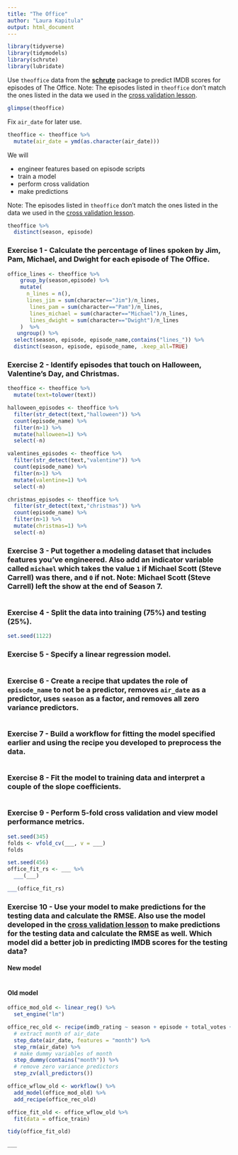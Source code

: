 ```yaml
---
title: "The Office"
author: "Laura Kapitula"
output: html_document
---
```


```r
library(tidyverse)
library(tidymodels)
library(schrute)
library(lubridate)
```

Use `theoffice` data from the [**schrute**](https://bradlindblad.github.io/schrute/) package to predict IMDB scores for episodes of The Office. Note: The episodes listed in `theoffice` don't match the ones listed in the data we used in the [cross validation lesson](https://laurark.github.io/sta323content/slides/u3-d09-cross-validation/u3-d09-cross-validation.html).

```r
glimpse(theoffice)
```

Fix `air_date` for later use.

```r
theoffice <- theoffice %>%
  mutate(air_date = ymd(as.character(air_date)))
```

We will

-   engineer features based on episode scripts
-   train a model
-   perform cross validation
-   make predictions

Note: The episodes listed in `theoffice` don't match the ones listed in the data we used in the [cross validation lesson](https://laurark.github.io/sta323content/slides/u3-d09-cross-validation/u3-d09-cross-validation.html).

```r
theoffice %>%
  distinct(season, episode)
```

### Exercise 1 - Calculate the percentage of lines spoken by Jim, Pam, Michael, and Dwight for each episode of The Office.

```r
office_lines <- theoffice %>% 
    group_by(season,episode) %>%
    mutate(
      n_lines = n(),
      lines_jim = sum(character=="Jim")/n_lines,
       lines_pam = sum(character=="Pam")/n_lines,
       lines_michael = sum(character=="Michael")/n_lines,
       lines_dwight = sum(character=="Dwight")/n_lines
    )  %>%
   ungroup() %>%
  select(season, episode, episode_name,contains("lines_")) %>%
  distinct(season, episode, episode_name, .keep_all=TRUE)
```

### Exercise 2 - Identify episodes that touch on Halloween, Valentine's Day, and Christmas.

```r
theoffice <- theoffice %>%
  mutate(text=tolower(text))

halloween_episodes <- theoffice %>%
  filter(str_detect(text,"halloween")) %>%
  count(episode_name) %>%
  filter(n>1) %>%
  mutate(halloween=1) %>%
  select(-n)

valentines_episodes <- theoffice %>%
  filter(str_detect(text,"valentine")) %>%
  count(episode_name) %>%
  filter(n>1) %>%
  mutate(valentine=1) %>%
  select(-n)

christmas_episodes <- theoffice %>%
  filter(str_detect(text,"christmas")) %>%
  count(episode_name) %>%
  filter(n>1) %>%
  mutate(christmas=1) %>%
  select(-n)

```

### Exercise 3 - Put together a modeling dataset that includes features you've engineered. Also add an indicator variable called `michael` which takes the value `1` if Michael Scott (Steve Carrell) was there, and `0` if not. Note: Michael Scott (Steve Carrell) left the show at the end of Season 7.

```r

```

### Exercise 4 - Split the data into training (75%) and testing (25%).

```r
set.seed(1122)

```

### Exercise 5 - Specify a linear regression model.

```r

```

### Exercise 6 - Create a recipe that updates the role of `episode_name` to not be a predictor, removes `air_date` as a predictor, uses `season` as a factor, and removes all zero variance predictors.

```r

```

### Exercise 7 - Build a workflow for fitting the model specified earlier and using the recipe you developed to preprocess the data.

```r

```

### Exercise 8 - Fit the model to training data and interpret a couple of the slope coefficients.

```r

```

### Exercise 9 - Perform 5-fold cross validation and view model performance metrics.

```r
set.seed(345)
folds <- vfold_cv(___, v = ___)
folds

set.seed(456)
office_fit_rs <- ___ %>%
  ___(___)

___(office_fit_rs)
```

### Exercise 10 - Use your model to make predictions for the testing data and calculate the RMSE. Also use the model developed in the [cross validation lesson](https://laurark.github.io/sta323content/slides/u3-d09-cross-validation/u3-d09-cross-validation.html) to make predictions for the testing data and calculate the RMSE as well. Which model did a better job in predicting IMDB scores for the testing data?

#### New model

```r

```

#### Old model

```r
office_mod_old <- linear_reg() %>%
  set_engine("lm")

office_rec_old <- recipe(imdb_rating ~ season + episode + total_votes + air_date, data = office_train) %>%
  # extract month of air_date
  step_date(air_date, features = "month") %>%
  step_rm(air_date) %>%
  # make dummy variables of month 
  step_dummy(contains("month")) %>%
  # remove zero variance predictors
  step_zv(all_predictors())

office_wflow_old <- workflow() %>%
  add_model(office_mod_old) %>%
  add_recipe(office_rec_old)

office_fit_old <- office_wflow_old %>%
  fit(data = office_train)

tidy(office_fit_old)

___
```
